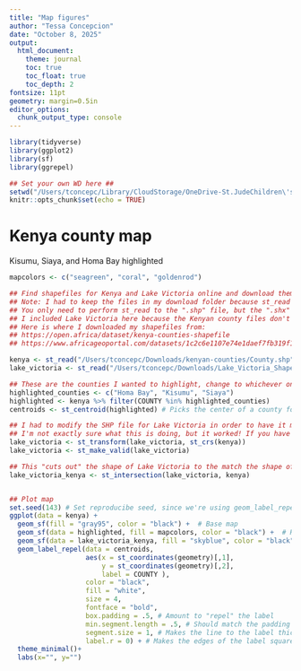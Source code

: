 ```yaml
---
title: "Map figures"
author: "Tessa Concepcion"
date: "October 8, 2025"
output:
  html_document:
    theme: journal
    toc: true
    toc_float: true
    toc_depth: 2
fontsize: 11pt
geometry: margin=0.5in
editor_options: 
  chunk_output_type: console
---
```


```r

library(tidyverse)
library(ggplot2)
library(sf)
library(ggrepel)

## Set your own WD here ##
setwd("/Users/tconcepc/Library/CloudStorage/OneDrive-St.JudeChildren\'sResearchHospital/GitHub/figure-code/Alluvial\ plot")
knitr::opts_chunk$set(echo = TRUE)

```

# Kenya county map

Kisumu, Siaya, and Homa Bay highlighted

```r

mapcolors <- c("seagreen", "coral", "goldenrod")

## Find shapefiles for Kenya and Lake Victoria online and download them.
## Note: I had to keep the files in my download folder because st_read didn't like any "spaces" in the file path
## You only need to perform st_read to the ".shp" file, but the ".shx" and ".dbf" files should also be in the same folder with the same name
## I included Lake Victoria here because the Kenyan county files don't *take out* the space where Lake Victoria is
## Here is where I downloaded my shapefiles from:
## https://open.africa/dataset/kenya-counties-shapefile
## https://www.africageoportal.com/datasets/1c2c6e1107e74e1daef7fb319f1e3553_0/about

kenya <- st_read("/Users/tconcepc/Downloads/kenyan-counties/County.shp")
lake_victoria <- st_read("/Users/tconcepc/Downloads/Lake_Victoria_Shapefile/Lake_Victoria_Shapefile.shp")

## These are the counties I wanted to highlight, change to whichever ones you'd like ##
highlighted_counties <- c("Homa Bay", "Kisumu", "Siaya")
highlighted <- kenya %>% filter(COUNTY %in% highlighted_counties)
centroids <- st_centroid(highlighted) # Picks the center of a county for the label in the map below

## I had to modify the SHP file for Lake Victoria in order to have it match the outline of the Kenya shapefile
## I'm not exactly sure what this is doing, but it worked! If you have any issues with other shapefiles, ask ChatGPT :)
lake_victoria <- st_transform(lake_victoria, st_crs(kenya))
lake_victoria <- st_make_valid(lake_victoria)

## This "cuts out" the shape of Lake Victoria to the match the shape of Kenya
lake_victoria_kenya <- st_intersection(lake_victoria, kenya)


## Plot map
set.seed(143) # Set reproducibe seed, since we're using geom_label_repel
ggplot(data = kenya) +
  geom_sf(fill = "gray95", color = "black") +  # Base map
  geom_sf(data = highlighted, fill = mapcolors, color = "black") +  # Highlighted counties
  geom_sf(data = lake_victoria_kenya, fill = "skyblue", color = "black") +  # Lake Victoria overlay
  geom_label_repel(data = centroids, 
                   aes(x = st_coordinates(geometry)[,1], 
                       y = st_coordinates(geometry)[,2], 
                       label = COUNTY ), 
                   color = "black", 
                   fill = "white",
                   size = 4, 
                   fontface = "bold", 
                   box.padding = .5, # Amount to "repel" the label
                   min.segment.length = .5, # Should match the padding above, if you want the line to connect
                   segment.size = 1, # Makes the line to the label thicker
                   label.r = 0) + # Makes the edges of the label square
  theme_minimal()+
  labs(x="", y="")

```
